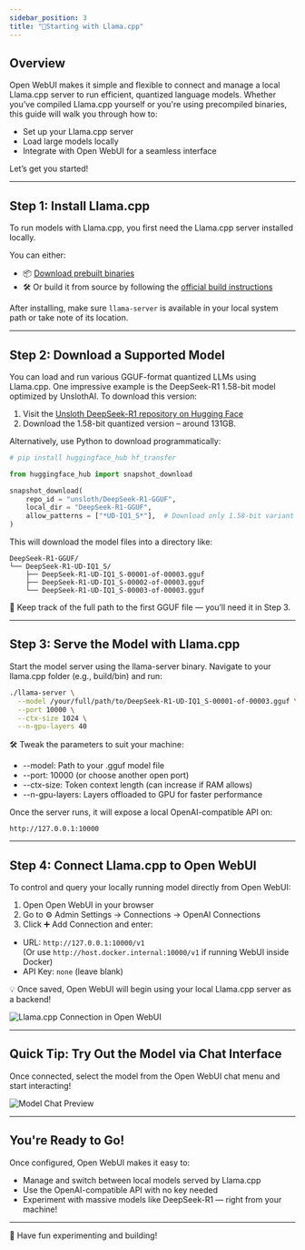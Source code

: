 ```yaml
---
sidebar_position: 3
title: "🦙Starting with Llama.cpp"
---
```


## Overview

Open WebUI makes it simple and flexible to connect and manage a local Llama.cpp server to run efficient, quantized language models. Whether you’ve compiled Llama.cpp yourself or you're using precompiled binaries, this guide will walk you through how to:

- Set up your Llama.cpp server
- Load large models locally
- Integrate with Open WebUI for a seamless interface

Let’s get you started!

---

## Step 1: Install Llama.cpp

To run models with Llama.cpp, you first need the Llama.cpp server installed locally.

You can either:

- 📦 [Download prebuilt binaries](https://github.com/ggerganov/llama.cpp/releases)
- 🛠️ Or build it from source by following the [official build instructions](https://github.com/ggerganov/llama.cpp/blob/master/docs/build.md)

After installing, make sure `llama-server` is available in your local system path or take note of its location.

---

## Step 2: Download a Supported Model

You can load and run various GGUF-format quantized LLMs using Llama.cpp. One impressive example is the DeepSeek-R1 1.58-bit model optimized by UnslothAI. To download this version:

1. Visit the [Unsloth DeepSeek-R1 repository on Hugging Face](https://huggingface.co/unsloth/DeepSeek-R1-GGUF)
2. Download the 1.58-bit quantized version – around 131GB.

Alternatively, use Python to download programmatically:

```python
# pip install huggingface_hub hf_transfer

from huggingface_hub import snapshot_download

snapshot_download(
    repo_id = "unsloth/DeepSeek-R1-GGUF",
    local_dir = "DeepSeek-R1-GGUF",
    allow_patterns = ["*UD-IQ1_S*"],  # Download only 1.58-bit variant
)
```

This will download the model files into a directory like:
```
DeepSeek-R1-GGUF/
└── DeepSeek-R1-UD-IQ1_S/
    ├── DeepSeek-R1-UD-IQ1_S-00001-of-00003.gguf
    ├── DeepSeek-R1-UD-IQ1_S-00002-of-00003.gguf
    └── DeepSeek-R1-UD-IQ1_S-00003-of-00003.gguf
```

📍 Keep track of the full path to the first GGUF file — you’ll need it in Step 3.

---

## Step 3: Serve the Model with Llama.cpp

Start the model server using the llama-server binary. Navigate to your llama.cpp folder (e.g., build/bin) and run:

```bash
./llama-server \
  --model /your/full/path/to/DeepSeek-R1-UD-IQ1_S-00001-of-00003.gguf \
  --port 10000 \
  --ctx-size 1024 \
  --n-gpu-layers 40
```

🛠️ Tweak the parameters to suit your machine:

- --model: Path to your .gguf model file
- --port: 10000 (or choose another open port)
- --ctx-size: Token context length (can increase if RAM allows)
- --n-gpu-layers: Layers offloaded to GPU for faster performance

Once the server runs, it will expose a local OpenAI-compatible API on:

```
http://127.0.0.1:10000
```

---

## Step 4: Connect Llama.cpp to Open WebUI

To control and query your locally running model directly from Open WebUI:

1. Open Open WebUI in your browser
2. Go to ⚙️ Admin Settings → Connections → OpenAI Connections
3. Click ➕ Add Connection and enter:

- URL: `http://127.0.0.1:10000/v1`  
  (Or use `http://host.docker.internal:10000/v1` if running WebUI inside Docker)
- API Key: `none` (leave blank)

💡 Once saved, Open WebUI will begin using your local Llama.cpp server as a backend!

![Llama.cpp Connection in Open WebUI](/images/tutorials/deepseek/connection.png)

---

## Quick Tip: Try Out the Model via Chat Interface

Once connected, select the model from the Open WebUI chat menu and start interacting!

![Model Chat Preview](/images/tutorials/deepseek/response.png)

---

## You're Ready to Go!

Once configured, Open WebUI makes it easy to:

- Manage and switch between local models served by Llama.cpp
- Use the OpenAI-compatible API with no key needed
- Experiment with massive models like DeepSeek-R1 — right from your machine!

---

🚀 Have fun experimenting and building!